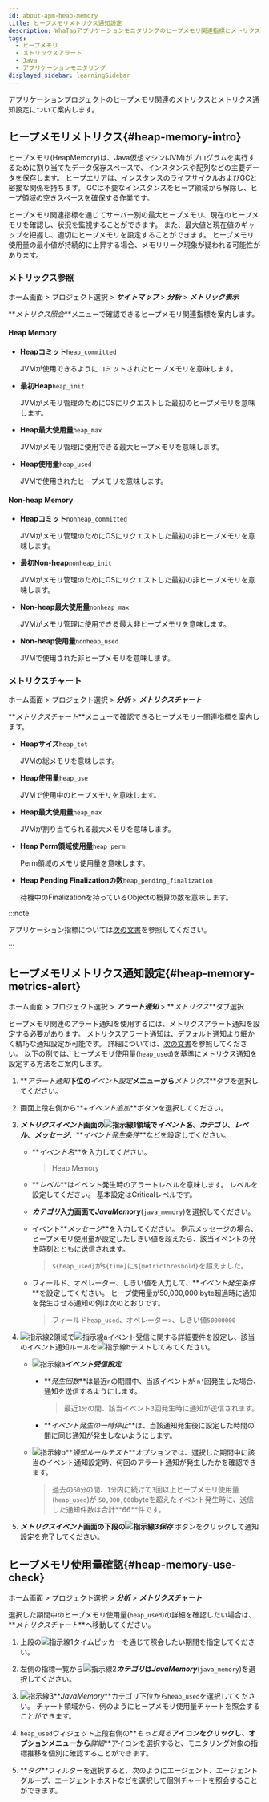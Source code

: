 ```yaml
---
id: about-apm-heap-memory
title: ヒープメモリメトリクス通知設定
description: WhaTapアプリケーションモニタリングのヒープメモリ関連指標とメトリクス通知設定について案内します。
tags:
  - ヒープメモリ
  - メトリックスアラート
  - Java
  - アプリケーションモニタリング
displayed_sidebar: learningSidebar
---
```


アプリケーションプロジェクトのヒープメモリ関連のメトリクスとメトリクス通知設定について案内します。

## ヒープメモリメトリクス{#heap-memory-intro}

ヒープメモリ(HeapMemory)は、Java仮想マシン(JVM)がプログラムを実行するために割り当てたデータ保存スペースで、インスタンスや配列などの主要データを保存します。 ヒープエリアは、インスタンスのライフサイクルおよびGCと密接な関係を持ちます。 GCは不要なインスタンスをヒープ領域から解除し、ヒープ領域の空きスペースを確保する作業です。 

<ImgLang img='best-p/about-heap-memory.png' desc='ヒープメモリーウィジェット' />

ヒープメモリ関連指標を通じてサーバー別の最大ヒープメモリ、現在のヒープメモリを確認し、状況を監視することができます。 また、最大値と現在値のギャップを把握し、適切にヒープメモリを設定することができます。 ヒープメモリ使用量の最小値が持続的に上昇する場合、メモリリーク現象が疑われる可能性があります。

### メトリックス参照

ホーム画面 > プロジェクト選択 > **_サイトマップ_** > **_分析_** > **_メトリック表示_**

**_メトリクス照会_**メニューで確認できるヒープメモリ関連指標を案内します。 

#### Heap Memory

-   **Heapコミット**`heap_committed`

    JVMが使用できるようにコミットされたヒープメモリを意味します。

-   **最初Heap**`heap_init`

    JVMがメモリ管理のためにOSにリクエストした最初のヒープメモリを意味します。

-   **Heap最大使用量**`heap_max`

    JVMがメモリ管理に使用できる最大ヒープメモリを意味します。 

-   **Heap使用量**`heap_used`

    JVMで使用されたヒープメモリを意味します。 

#### Non-heap Memory

-   **Heapコミット**`nonheap_committed`

    JVMがメモリ管理のためにOSにリクエストした最初の非ヒープメモリを意味します。

-   **最初Non-heap**`nonheap_init`

    JVMがメモリ管理のためにOSにリクエストした最初の非ヒープメモリを意味します。

-   **Non-heap最大使用量**`nonheap_max`

    JVMがメモリ管理に使用できる最大非ヒープメモリを意味します。 

-   **Non-heap使用量**`nonheap_used`

    JVMで使用された非ヒープメモリを意味します。

### メトリクスチャート

ホーム画面 > プロジェクト選択 > **_分析_** > **_メトリクスチャート_**

**_メトリクスチャート_**メニューで確認できるヒープメモリー関連指標を案内します。

-   **Heapサイズ**`heap_tot`

    JVMの総メモリを意味します。 

-   **Heap使用量**`heap_use`

    JVMで使用中のヒープメモリを意味します。 

-   **Heap最大使用量**`heap_max`

    JVMが割り当てられる最大メモリを意味します。

-   **Heap Perm領域使用量**`heap_perm`

    Perm領域のメモリ使用量を意味します。

-   **Heap Pending Finalizationの数**`heap_pending_finalization`

    待機中のFinalizationを持っているObjectの概算の数を意味します。

:::note

アプリケーション指標については[次の文書](../java/metrics-app)を参照してください。 

:::

## ヒープメモリメトリクス通知設定{#heap-memory-metrics-alert}

ホーム画面 > プロジェクト選択 > **_アラート通知_** > **_メトリクス_**タブ選択

ヒープメモリ関連のアラート通知を使用するには、メトリクスアラート通知を設定する必要があります。 メトリクスアラート通知は、デフォルト通知より細かく精巧な通知設定が可能です。 詳細については、[次の文書](../java/metric-warning-notice)を参照してください。 以下の例では、ヒープメモリ使用量(`heap_used`)を基準にメトリクス通知を設定する方法をご案内します。

<ImgLang img='best-p/about-heap-memory-metrics-event-01.png' desc='ヒープメモリメトリクス通知設定1' />

1.  **_アラート通知_**下位の**_イベント設定_**メニューから**_メトリクス_**タブを選択してください。

2.  画面上段右側から**_+イベント追加_**ボタンを選択してください。

3.  **_メトリクスイベント_**画面の![指示線1](/img/number-01.png)領域で**_イベント名_**、**_カテゴリ_**、**_レベル_**、**_メッセージ_**、**_イベント発生条件_**などを設定してください。

    -   **_イベント名_**を入力してください。 

        > Heap Memory

    -   **_レベル_**はイベント発生時のアラートレベルを意味します。 レベルを設定してください。 基本設定は<span class='vslow'>Critical</span>レベルです。

    -   **_カテゴリ_**入力画面で**_JavaMemory_**(`java_memory`)を選択してください。

    -   イベント**_メッセージ_**を入力してください。 例示メッセージの場合、ヒープメモリ使用量が設定したしきい値を超えたら、該当イベントの発生時刻とともに送信されます。

        > `${heap_used}`が`${time}`に`${metricThreshold}`を超えました。

    -   フィールド、オペレーター、しきい値を入力して、**_イベント発生条件_**を設定してください。 ヒープ使用量が50,000,000 byte超過時に通知を発生させる通知の例は次のとおりです。

        > フィールド`heap_used`、オペレーター`>`、しきい値`50000000`

4.  ![指示線2](/img/number-02.png)領域で![指示線a](/img/char-a.svg)イベント受信に関する詳細要件を設定し、該当のイベント通知ルールを![指示線b](/img/char-b.svg)テストしてみてください。

    <ImgLang img='best-p/about-heap-memory-metrics-event-02.png' desc='ヒープメモリメトリクス通知設定2' />

    -   ![指示線a](/img/char-a.svg)**_イベント受信設定_**

        -   **_発生回数_**は最近`n`の期間中、当該イベントが `n'`回発生した場合、通知を送信するようにします。

            > 最近`1分`の間、該当イベント`3`回発生時に通知が送信されます。

        -   **_イベント発生の一時停止_**は、当該通知発生後に設定した時間の間に同じ通知が発生しないようにします。 

    -   ![指示線b](/img/char-b.svg)**_通知ルールテスト_**オプションでは、選択した期間中に該当のイベント通知設定時、何回のアラート通知が発生したかを確認できます。 

        > 過去の`60分`の間、`1分`内に続けて`3`回以上ヒープメモリ使用量(`heap_used`)が `50,000,000`byteを超えたイベント発生時に、送信した通知件数は合計**_66_**件です。

5.  **_メトリクスイベント_**画面の下段の![指示線3](/img/number-03.png)**_保存_** ボタンをクリックして通知設定を完了してください。

## ヒープメモリ使用量確認{#heap-memory-use-check}

ホーム画面 > プロジェクト選択 > **_分析_** > **_メトリクスチャート_**

選択した期間中のヒープメモリ使用量(`heap_used`)の詳細を確認したい場合は、**_メトリクスチャート_**へ移動してください。

<ImgLang img='best-p/about-heap-memory-metrics-chart-01.png' desc='メトリックスチャート' />

1.  上段の![指示線1](/img/number-01.png)タイムピッカーを通じて照会したい期間を指定してください。

2.  左側の指標一覧から![指示線2](/img/number-02.png)**_カテゴリ_**は**_JavaMemory_**(`java_memory`)を選択してください。

3.  ![指示線3](/img/number-03.png)**_JavaMemory_**カテゴリ下位から`heap_used`を選択してください。 チャート領域から、例のようにヒープメモリ使用量チャートを照会することができます。

4.  `heap_used`ウィジェット上段右側の**_もっと見る_**アイコンをクリックし、オプションメニューから**_詳細_**アイコンを選択すると、モニタリング対象の指標推移を個別に確認することができます。

    <ImgLang img='best-p/about-heap-memory-metrics-chart-02.png' desc='メトリクスチャート詳細 1' />

5.  **_タグ_**フィルターを選択すると、次のようにエージェント、エージェントグループ、エージェントホストなどを選択して個別チャートを照会することができます。

    <ImgLang img='best-p/about-heap-memory-metrics-chart-03.png' desc='メトリクスチャート詳細 2' />
